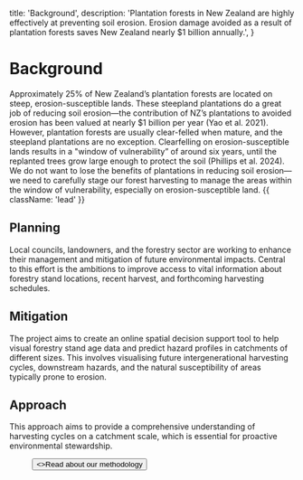 
  title: 'Background',
  description:
    'Plantation forests in New Zealand are highly effectively at preventing soil erosion. Erosion damage avoided as a result of plantation forests saves New Zealand nearly $1 billion annually.',
}

# Background

Approximately 25% of New Zealand’s plantation forests are located on steep, erosion-susceptible lands. These steepland plantations do a great job of reducing soil erosion—the contribution of NZ’s plantations to avoided erosion has been valued at nearly $1 billion per year (Yao et al. 2021).  However, plantation forests are usually clear-felled when mature, and the steepland plantations are no exception.  Clearfelling on erosion-susceptible lands results in a "window of vulnerability” of around six years, until the replanted trees grow large enough to protect the soil (Phillips et al. 2024). We do not want to lose the benefits of plantations in reducing soil erosion—we need to carefully stage our forest harvesting to manage the areas within the window of vulnerability, especially on erosion-susceptible land. {{ className: 'lead' }}


## <TreesIcon /> Planning

Local councils, landowners, and the forestry sector are working to enhance their management and mitigation of future environmental impacts. Central to this effort is the ambitions to improve access to vital information about forestry stand locations, recent harvest, and forthcoming harvesting schedules.

## <WrenchIcon /> Mitigation

The project aims to create an online spatial decision support tool to help visual forestry stand age data and predict hazard profiles in catchments of different sizes. This involves visualising future intergenerational harvesting cycles, downstream hazards, and the natural susceptibility of areas typically prone to erosion.

## <NavigationIcon /> Approach

This approach aims to provide a comprehensive understanding of harvesting cycles on a catchment scale, which is essential for proactive environmental stewardship.

<Figure src={projectSequence} alt="Project sequence diagram" caption="Project sequence." />

<div className="not-prose">
  <Button href="/plantation-forests" variant="text" arrow="right">
    <>Read about our methodology</>
  </Button>
</div>
